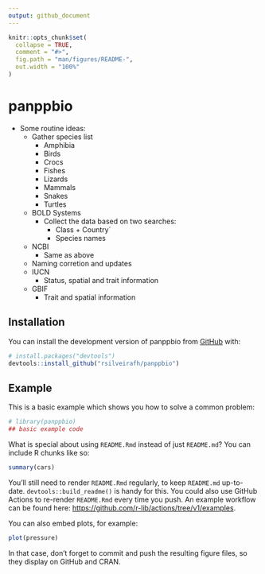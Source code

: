 ```yaml
---
output: github_document
---
```


<!-- README.md is generated from README.Rmd. Please edit that file -->

```r
knitr::opts_chunk$set(
  collapse = TRUE,
  comment = "#>",
  fig.path = "man/figures/README-",
  out.width = "100%"
)
```

# panppbio

<!-- badges: start -->
<!-- badges: end -->

- Some routine ideas:
	- Gather species list
		- Amphibia
		- Birds
		- Crocs
		- Fishes
		- Lizards
		- Mammals
		- Snakes
		- Turtles
	- BOLD Systems
		- Collect the data based on two searches:
			- Class + Country´
			- Species names
	- NCBI
		- Same as above
	- Naming corretion and updates
	- IUCN
		- Status, spatial and trait information
	- GBIF 
		- Trait and spatial information
	

## Installation

You can install the development version of panppbio from [GitHub](https://github.com/) with:

``` r
# install.packages("devtools")
devtools::install_github("rsilveirafh/panppbio")
```

## Example

This is a basic example which shows you how to solve a common problem:

```r
# library(panppbio)
## basic example code
```

What is special about using `README.Rmd` instead of just `README.md`? You can include R chunks like so:

```r
summary(cars)
```

You'll still need to render `README.Rmd` regularly, to keep `README.md` up-to-date. `devtools::build_readme()` is handy for this. You could also use GitHub Actions to re-render `README.Rmd` every time you push. An example workflow can be found here: <https://github.com/r-lib/actions/tree/v1/examples>.

You can also embed plots, for example:

```r
plot(pressure)
```

In that case, don't forget to commit and push the resulting figure files, so they display on GitHub and CRAN.
